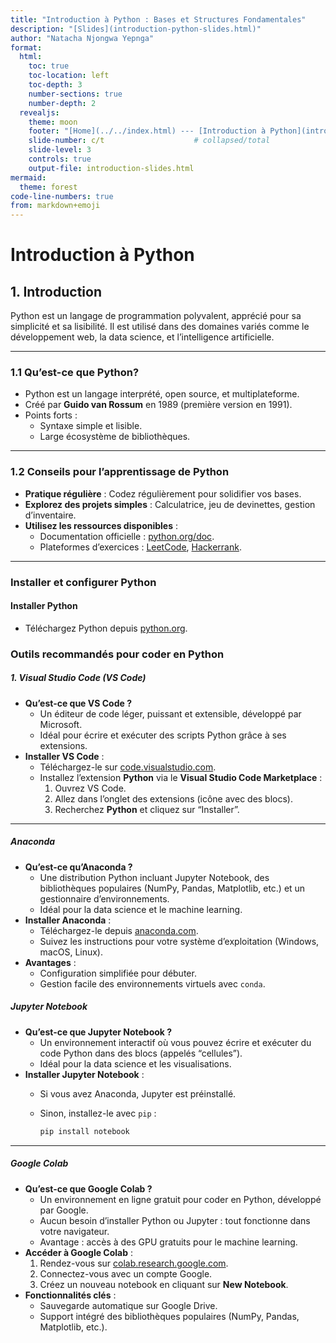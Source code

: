 ```yaml
---
title: "Introduction à Python : Bases et Structures Fondamentales"
description: "[Slides](introduction-python-slides.html)"
author: "Natacha Njongwa Yepnga"
format: 
  html:
    toc: true
    toc-location: left
    toc-depth: 3
    number-sections: true
    number-depth: 2
  revealjs:
    theme: moon
    footer: "[Home](../../index.html) --- [Introduction à Python](introduction.html)"
    slide-number: c/t                    # collapsed/total
    slide-level: 3
    controls: true
    output-file: introduction-slides.html
mermaid:
  theme: forest
code-line-numbers: true
from: markdown+emoji
---
```


# Introduction à Python

## 1. Introduction

Python est un langage de programmation polyvalent, apprécié pour sa simplicité et sa lisibilité. Il est utilisé dans des domaines variés comme le développement web, la data science, et l’intelligence artificielle.

---

### 1.1 Qu’est-ce que Python?

- Python est un langage interprété, open source, et multiplateforme.
- Créé par **Guido van Rossum** en 1989 (première version en 1991).
- Points forts :
  - Syntaxe simple et lisible.
  - Large écosystème de bibliothèques.

---

### 1.2 Conseils pour l’apprentissage de Python

- **Pratique régulière** : Codez régulièrement pour solidifier vos bases.
- **Explorez des projets simples** : Calculatrice, jeu de devinettes, gestion d’inventaire.
- **Utilisez les ressources disponibles** :
  - Documentation officielle : [python.org/doc](https://www.python.org/doc/).
  - Plateformes d'exercices : [LeetCode](https://leetcode.com/), [Hackerrank](https://www.hackerrank.com/).

---

### Installer et configurer Python

#### **Installer Python**

- Téléchargez Python depuis [python.org](https://www.python.org/).  

### **Outils recommandés pour coder en Python**

##### **1. Visual Studio Code (VS Code)**  
- **Qu'est-ce que VS Code ?**  
  - Un éditeur de code léger, puissant et extensible, développé par Microsoft.  
  - Idéal pour écrire et exécuter des scripts Python grâce à ses extensions.  

- **Installer VS Code** :  
  - Téléchargez-le sur [code.visualstudio.com](https://code.visualstudio.com/).  
  - Installez l'extension **Python** via le **Visual Studio Code Marketplace** :
    1. Ouvrez VS Code.
    2. Allez dans l'onglet des extensions (icône avec des blocs).
    3. Recherchez **Python** et cliquez sur "Installer".


---

##### **Anaconda**
- **Qu'est-ce qu'Anaconda ?**  
  - Une distribution Python incluant Jupyter Notebook, des bibliothèques populaires (NumPy, Pandas, Matplotlib, etc.) et un gestionnaire d'environnements.  
  - Idéal pour la data science et le machine learning.  

- **Installer Anaconda** :  
  - Téléchargez-le depuis [anaconda.com](https://www.anaconda.com/products/distribution).  
  - Suivez les instructions pour votre système d'exploitation (Windows, macOS, Linux).  

- **Avantages** :  
  - Configuration simplifiée pour débuter.  
  - Gestion facile des environnements virtuels avec `conda`. 

##### **Jupyter Notebook**
- **Qu'est-ce que Jupyter Notebook ?**  
  - Un environnement interactif où vous pouvez écrire et exécuter du code Python dans des blocs (appelés "cellules").  
  - Idéal pour la data science et les visualisations.  

- **Installer Jupyter Notebook** :  
  - Si vous avez Anaconda, Jupyter est préinstallé.  
  - Sinon, installez-le avec `pip` :  
    ```bash
    pip install notebook
    ```

---

##### **Google Colab**
- **Qu'est-ce que Google Colab ?**  
  - Un environnement en ligne gratuit pour coder en Python, développé par Google.  
  - Aucun besoin d'installer Python ou Jupyter : tout fonctionne dans votre navigateur.  
  - Avantage : accès à des GPU gratuits pour le machine learning.

- **Accéder à Google Colab** :  
  1. Rendez-vous sur [colab.research.google.com](https://colab.research.google.com/).  
  2. Connectez-vous avec un compte Google.  
  3. Créez un nouveau notebook en cliquant sur **New Notebook**.

- **Fonctionnalités clés** :  
  - Sauvegarde automatique sur Google Drive.  
  - Support intégré des bibliothèques populaires (NumPy, Pandas, Matplotlib, etc.).  


